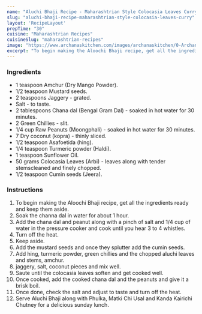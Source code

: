 ---
name: "Aluchi Bhaji Recipe - Maharashtrian Style Colocasia Leaves Curry"
slug: "aluchi-bhaji-recipe-maharashtrian-style-colocasia-leaves-curry"
layout: 'RecipeLayout'
prepTime: "30"
cuisine: "Maharashtrian Recipes"
cuisineSlug: "maharashtrian-recipes"
image: "https://www.archanaskitchen.com/images/archanaskitchen/0-Archanas-Kitchen-Recipes/2017/9-feb/Aluchi_Bhaji_Maharastrian_Colacasia_leaves_curry_with_peanuts-1.jpg"
excerpt: "To begin making the Aloochi Bhaji recipe, get all the ingredients ready and keep them aside"
---

### Ingredients

- 1 teaspoon Amchur (Dry Mango Powder).
- 1/2 teaspoon Mustard seeds.
- 2 teaspoons Jaggery - grated.
- Salt - to taste.
- 2 tablespoons Chana dal (Bengal Gram Dal) - soaked in hot water for 30 minutes.
- 2 Green Chillies - slit.
- 1/4 cup Raw Peanuts (Moongphali) - soaked in hot water for 30 minutes.
- 7 Dry coconut (kopra) - thinly sliced.
- 1/2 teaspoon Asafoetida (hing).
- 1/4 teaspoon Turmeric powder (Haldi).
- 1 teaspoon Sunflower Oil.
- 50 grams Colocasia Leaves (Arbi) - leaves along with tender stemscleaned and finely chopped.
- 1/2 teaspoon Cumin seeds (Jeera).

### Instructions

1. To begin making the Aloochi Bhaji recipe, get all the ingredients ready and keep them aside.
1. Soak the channa dal in water for about 1 hour.
1. Add the chana dal and peanut along with a pinch of salt and 1/4 cup of water in the pressure cooker and cook until you hear 3 to 4 whistles.
1. Turn off the heat.
1. Keep aside.
1. Add the mustard seeds and once they splutter add the cumin seeds.
1. Add hing, turmeric powder, green chillies and the chopped aluchi leaves and stems, amchur.
1. jaggery, salt, coconut pieces and mix well.
1. Saute until the colocasia leaves soften and get cooked well.
1. Once cooked, add the cooked chana dal and the peanuts and give it a brisk boil.
1. Once done, check the salt and adjust to taste and turn off the heat.
1. Serve Aluchi Bhaji along with Phulka, Matki Chi Usal and Kanda Kairichi Chutney for a delicious sunday lunch.
